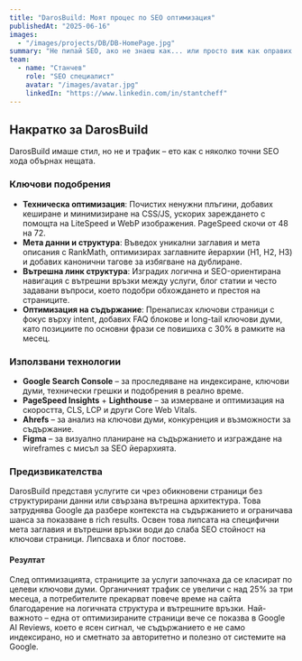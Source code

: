 ---
title: "DarosBuild: Моят процес по SEO оптимизация"
publishedAt: "2025-06-16"
images:
  - "/images/projects/DB/DB-HomePage.jpg"
summary: "Не пипай SEO, ако не знаеш как... или просто виж как оправих DarosBuild и спасих сайта от дигитална сянка."
team:
  - name: "Станчев"
    role: "SEO специалист"
    avatar: "/images/avatar.jpg"
    linkedIn: "https://www.linkedin.com/in/stantcheff"
---

## Накратко за DarosBuild

DarosBuild имаше стил, но не и трафик – ето как с няколко точни SEO хода обърнах нещата.

### Ключови подобрения

- **Техническа оптимизация**: Почистих ненужни плъгини, добавих кеширане и минимизиране на CSS/JS, ускорих зареждането с помощта на LiteSpeed и WebP изображения. PageSpeed скочи от 48 на 72.
- **Мета данни и структура**: Въведох уникални заглавия и мета описания с RankMath, оптимизирах заглавните йерархии (H1, H2, H3) и добавих канонични тагове за избягване на дублиране.
- **Вътрешна линк структура**: Изградих логична и SEO-ориентирана навигация с вътрешни връзки между услуги, блог статии и често задавани въпроси, което подобри обхождането и престоя на страниците.
- **Oптимизация на съдържание**: Пренаписах ключови страници с фокус върху intent, добавих FAQ блокове и long-tail ключови думи, като позициите по основни фрази се повишиха с 30% в рамките на месец.

### Използвани технологии

- **Google Search Console** – за проследяване на индексиране, ключови думи, технически грешки и подобрения в реално време.
- **PageSpeed Insights** + **Lighthouse** – за измерване и оптимизация на скоростта, CLS, LCP и други Core Web Vitals.
- **Ahrefs** – за анализ на ключови думи, конкуренция и възможности за съдържание.
- **Figma** – за визуално планиране на съдържанието и изграждане на wireframes с мисъл за SEO йерархията.

### Предизвикателства

DarosBuild представя услугите си чрез обикновени страници без структурирани данни или свързана вътрешна архитектура. Това затруднява Google да разбере контекста на съдържанието и ограничава шанса за показване в rich results. Освен това липсата на специфични мета заглавия и вътрешни връзки води до слаба SEO стойност на ключови страници. Липсваха и блог постове.

#### Резултат

След оптимизацията, страниците за услуги започнаха да се класират по целеви ключови думи. Органичният трафик се увеличи с над 25% за три месеца, а потребителите прекарват повече време на сайта благодарение на логичната структура и вътрешните връзки. Най-важното – една от оптимизираните страници вече се показва в Google AI Reviews, което е ясен сигнал, че съдържанието е не само индексирано, но и сметнато за авторитетно и полезно от системите на Google.